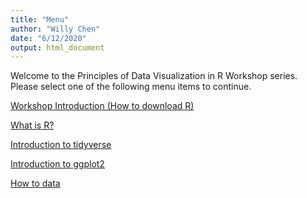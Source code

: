 ```yaml
---
title: "Menu"
author: "Willy Chen"
date: "6/12/2020"
output: html_document
---
```

Welcome to the Principles of Data Visualization in R Workshop series. Please select one of the following menu items to continue.

[Workshop Introduction (How to download R)](https://willythewoo.github.io/WillyTheWoo/workshop/Introduction.html)

[What is R?](https://willythewoo.github.io/WillyTheWoo/workshop/whatisR.html)

[Introduction to tidyverse](https://willythewoo.github.io/WillyTheWoo/workshop/tidyverse.html)

[Introduction to ggplot2](https://willythewoo.github.io/WillyTheWoo/workshop/ggplot2.html)

[How to data](https://willythewoo.github.io/WillyTheWoo/workshop/howtodata.heml)